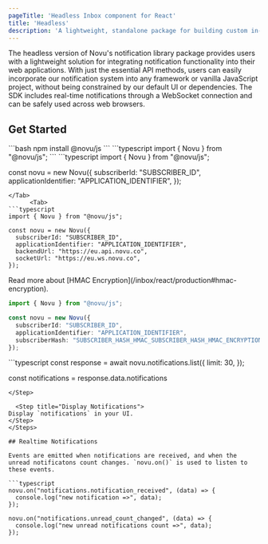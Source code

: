 ```yaml
---
pageTitle: 'Headless Inbox component for React'
title: 'Headless'
description: 'A lightweight, standalone package for building custom in-app notification interfaces with Novu, providing essential functionalities and flexibility.'
---
```




The headless version of Novu's notification library package provides users with a lightweight solution for integrating notification functionality into their web applications. With just the essential API methods, users can easily incorporate our notification system into any framework or vanilla JavaScript project, without being constrained by our default UI or dependencies. The SDK includes real-time notifications through a WebSocket connection and can be safely used across web browsers.

## Get Started

<Steps>
<Step title="Installation">
```bash
npm install @novu/js
```
</Step>

<Step title="Import Package">
```typescript
import { Novu } from "@novu/js";
```
</Step>

<Step title="Initialize Session">
    <Tabs items={['US', 'EU', 'HMAC Encryption']}>
      <Tab>
```typescript
import { Novu } from "@novu/js";

const novu = new Novu({
  subscriberId: "SUBSCRIBER_ID",
  applicationIdentifier: "APPLICATION_IDENTIFIER",
});
```
</Tab>
      <Tab>
```typescript
import { Novu } from "@novu/js";

const novu = new Novu({
  subscriberId: "SUBSCRIBER_ID",
  applicationIdentifier: "APPLICATION_IDENTIFIER",
  backendUrl: "https://eu.api.novu.co",
  socketUrl: "https://eu.ws.novu.co",
});
```
</Tab>
      <Tab>
        <Callout type="info">
Read more about [HMAC Encryption](/inbox/react/production#hmac-encryption).
        </Callout>

```typescript
import { Novu } from "@novu/js";

const novu = new Novu({
  subscriberId: "SUBSCRIBER_ID",
  applicationIdentifier: "APPLICATION_IDENTIFIER",
  subscriberHash: "SUBSCRIBER_HASH_HMAC_SUBSCRIBER_HASH_HMAC_ENCRYPTION",
});
```
</Tab>
</Tabs>
</Step>

<Step title="Fetch Notifications">
```typescript
const response = await novu.notifications.list({
  limit: 30,
});

const notifications = response.data.notifications
```
</Step>

  <Step title="Display Notifications">
Display `notifications` in your UI.
</Step>
</Steps>

## Realtime Notifications

Events are emitted when notifications are received, and when the unread notificatons count changes. `novu.on()` is used to listen to these events.

```typescript
novu.on("notifications.notification_received", (data) => {
  console.log("new notification =>", data);
});

novu.on("notifications.unread_count_changed", (data) => {
  console.log("new unread notifications count =>", data);
});
```